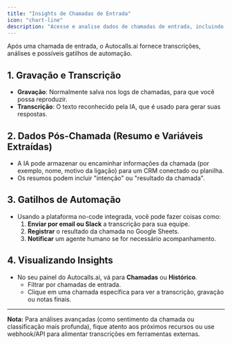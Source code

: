 ```yaml
---
title: "Insights de Chamadas de Entrada"
icon: "chart-line"
description: "Acesse e analise dados de chamadas de entrada, incluindo transcrições, gravações e gatilhos de automação"
---
```


Após uma chamada de entrada, o Autocalls.ai fornece transcrições, análises e possíveis gatilhos de automação.

## 1. Gravação e Transcrição

- **Gravação**: Normalmente salva nos logs de chamadas, para que você possa reproduzir.
- **Transcrição**: O texto reconhecido pela IA, que é usado para gerar suas respostas.

## 2. Dados Pós-Chamada (Resumo e Variáveis Extraídas)

- A IA pode armazenar ou encaminhar informações da chamada (por exemplo, nome, motivo da ligação) para um CRM conectado ou planilha.
- Os resumos podem incluir "intenção" ou "resultado da chamada".

## 3. Gatilhos de Automação

- Usando a plataforma no-code integrada, você pode fazer coisas como:
  1. **Enviar por email ou Slack** a transcrição para sua equipe.
  2. **Registrar** o resultado da chamada no Google Sheets.
  3. **Notificar** um agente humano se for necessário acompanhamento.

## 4. Visualizando Insights

- No seu painel do Autocalls.ai, vá para **Chamadas** ou **Histórico**.
  - Filtrar por chamadas de entrada.
  - Clique em uma chamada específica para ver a transcrição, gravação ou notas finais.

---

**Nota:** Para análises avançadas (como sentimento da chamada ou classificação mais profunda), fique atento aos próximos recursos ou use webhook/API para alimentar transcrições em ferramentas externas.
